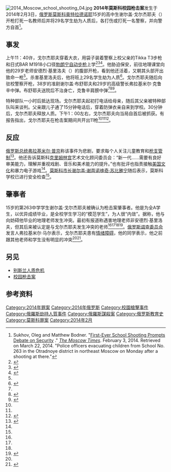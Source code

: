 {{Infobox civilian attack
|title = 2014年莫斯科校园枪击案
|image = Moscow in Russia (special marker).svg|250px
|caption = 莫斯科在俄罗斯的位置
|location = 第263中学
|coordinates = 
|target = {{link-ru|第263中学 (莫斯科)|Школа № 263 (Москва)|第263中学}}
|date = {{Start date|2014|02|03}}
|time = 上午11:40-下午1:00<ref name="rt.com">{{Cite web |url=http://rt.com/news/shooting-moscow-school-hostage-573/ |title=Moscow school shooting: Policeman, teacher killed, hostages released |accessdate=2014-07-18 |archive-date=2014-07-17 |archive-url=https://web.archive.org/web/20140717093112/http://rt.com/news/shooting-moscow-school-hostage-573/ |dead-url=no }}</ref>
|timezone = 
|type = [[校园枪击案|校园枪击案]]、[[人质|挟持人质]]、[[纵欲杀手|纵欲杀手]] 
|fatalities = 2<ref>{{Cite web |url=http://www.reuters.com/article/2014/02/03/us-russia-shooting-school-idUSBREA120C920140203 |title=Student kills two in Moscow school in possible revenge attack |accessdate=2014-07-18 |archive-date=2014-07-12 |archive-url=https://web.archive.org/web/20140712011908/http://www.reuters.com/article/2014/02/03/us-russia-shooting-school-idUSBREA120C920140203 |dead-url=no }}</ref>
|injuries = 1
|perp = 谢尔盖·戈尔杰耶夫
|weapons = [[Tikka_T3|Tikka T3]]步枪<br>小口径日式[[白朗宁自动步枪|白朗宁自动步枪]]<ref>{{cite web|title=15-летний школьник убил полицейского из винтовки ...|url=http://lifenews.ru/mobile/news/126555|accessdate=2014-07-18|archive-date=2015-11-19|archive-url=https://web.archive.org/web/20151119201522/http://lifenews.ru/mobile/news/126555|dead-url=no}}</ref>  
|motive = 报复老师，凶手或有精神病
}}
[[File:2014_Moscow_school_shooting_04.jpg|thumb]]
'''2014年莫斯科校园枪击案'''发生于2014年2月3日，[[俄罗斯|俄罗斯]][[莫斯科|莫斯科]][[奥特拉德诺耶|奥特拉德诺耶]]{{link-ru|第263中学 (莫斯科)|Школа № 263 (Москва)|第263中学}}15岁的高中生谢尔盖·戈尔杰耶夫（{{lang-ru|Сергей Гордеев}}）开枪打死一名教师后并将29名学生劫为人质后，各打伤或打死一名警察，并向警方自首<ref>Sukhov, Oleg and Matthew Bodner. "[http://www.themoscowtimes.com/news/article/first-ever-school-shooting-prompts-debate-on-security/493765.html First-Ever School Shooting Prompts Debate on Security] {{Wayback|url=http://www.themoscowtimes.com/news/article/first-ever-school-shooting-prompts-debate-on-security/493765.html |date=20140327102233 }}." ''[[The_Moscow_Times|The Moscow Times]]''. February 3, 2014. Retrieved on March 22, 2014. "Police officers evacuating children from School No. 263 in the Otradnoye district in northeast Moscow on Monday after a shooting at there."</ref>。

==事发==
上午11：40许，戈尔杰耶夫穿着大衣，用袋子装着警察上校父亲的Tikka T3步枪和日式BAR M1918小口径[[勃朗宁自动步枪|勃朗宁自动步枪]]上学<ref>{{cite web|title=Student shoots, kills two at Moscow high school  http://www.latimes.com/world/worldnow/la-fg-wn-moscow-school-shooting-20140204,0,2381291.story#ixzz2sMivS9nT|url=http://www.latimes.com/world/worldnow/la-fg-wn-moscow-school-shooting-20140204,0,2381291.story#axzz2sMi0QMgy|accessdate=2014-07-18|archive-date=2014-04-22|archive-url=https://web.archive.org/web/20140422114617/http://www.latimes.com/world/worldnow/la-fg-wn-moscow-school-shooting-20140204,0,2381291.story#axzz2sMi0QMgy|dead-url=no}}</ref><ref>{{cite web|title=Школьник Сергей прятал оружие под шубой|url=http://www.ntv.ru/novosti/838024/|accessdate=2014-07-18|archive-date=2014-08-07|archive-url=https://web.archive.org/web/20140807154413/http://www.ntv.ru/novosti/838024/|dead-url=no}}</ref><ref>{{cite news|last=Khazov-Kasia|first=Sergey|title=Школьный стрелок|url=http://www.newtimes.ru/articles/detail/78396/|newspaper=The New Times (Russia)|date=2014-02-10|deadurl=yes|archiveurl=https://web.archive.org/web/20140221144023/http://www.newtimes.ru/articles/detail/78396/|archivedate=2014-02-21|accessdate=2014-07-18}}</ref>。他胁迫保安，前往地理课堂向他的29岁老师安德烈·基里洛夫（{{lang-ru|Андрей Кириллов}}）的腹部开枪，看到他还活着，又朝其头部开出致命一枪<ref name="rt.com"/>。杀害基里洛夫后，他将班上29名学生劫为人质<ref>{{cite web|title=Student gunman kills 2, briefly takes hostages at Russian school|url=http://www.foxnews.com/world/2014/02/03/gunman-kills-2-briefly-takes-hostages-at-russian-school/|accessdate=2014-07-18|archive-date=2014-10-07|archive-url=https://web.archive.org/web/20141007035958/http://www.foxnews.com/world/2014/02/03/gunman-kills-2-briefly-takes-hostages-at-russian-school/|dead-url=no}}</ref>。戈尔杰耶夫随后向驻校警察开枪，38岁的准尉谢尔盖·布舒耶夫和29岁的高级警长弗拉基米尔·克鲁辛中弹。布舒耶夫送院后不治身亡，克鲁辛肩膀中弹<ref name="rt.com"/><ref>{{cite web|title=Student shoots, kills two at Moscow high school|url=http://www.latimes.com/world/worldnow/la-fg-wn-moscow-school-shooting-20140204,0,2381291.story#axzz2sMi0QMgy|accessdate=2014-07-18|archive-date=2014-04-22|archive-url=https://web.archive.org/web/20140422114617/http://www.latimes.com/world/worldnow/la-fg-wn-moscow-school-shooting-20140204,0,2381291.story#axzz2sMi0QMgy|dead-url=no}}</ref><ref name="Moscow teen kills two in rare Russian school shooting">{{Cite web |url=http://www.reuters.com/article/2014/02/03/us-russia-shooting-school-idUSBREA120C920140203 |title="Moscow teen kills two in rare Russian school shooting" |accessdate=2014-07-18 |archive-date=2014-07-12 |archive-url=https://web.archive.org/web/20140712011908/http://www.reuters.com/article/2014/02/03/us-russia-shooting-school-idUSBREA120C920140203 |dead-url=no }}</ref>。

特种部队一小时后抵达现场。戈尔杰耶夫起初打电话给母亲，随后其父亲被特种部队叫来谈判。父亲跟儿子通了15分钟电话后，穿着防弹衣亲自来到学校。30分钟后，戈尔杰耶夫释放人质。下午1：00左右，戈尔杰耶夫向当局自首后被抓获。有报告指出，戈尔杰耶夫在枪击案期间共开出11枪<ref name="rt.com"/><ref name="Moscow teen kills two in rare Russian school shooting"/><ref name="Two dead after gunman takes students hostage in Moscow school">{{Cite web |url=http://www.cnn.com/2014/02/03/world/europe/russia-school-shooting/ |title="Two dead after gunman takes students hostage in Moscow school" |accessdate=2014-07-18 |archive-date=2014-06-06 |archive-url=https://web.archive.org/web/20140606220842/http://www.cnn.com/2014/02/03/world/europe/russia-school-shooting/ |dead-url=no }}</ref>。

==反应 ==
[[俄罗斯总统|俄罗斯总统]][[弗拉基米尔·普京|弗拉基米尔·普京]]称该事件为悲剧，要求每个人关注儿童教育和[[枪支管制|枪支管制]]<ref>{{Cite web |url=http://www.metro.us/boston/news/international/2014/02/03/after-deadly-moscow-school-shooting-putin-calls-for-emphasis-on-culture/ |title=After deadly Moscow school shooting, Putin calls for emphasis on culture |accessdate=2014-07-18 |archive-date=2014-02-22 |archive-url=https://web.archive.org/web/20140222163934/http://www.metro.us/boston/news/international/2014/02/03/after-deadly-moscow-school-shooting-putin-calls-for-emphasis-on-culture/ |dead-url=yes }}</ref>。他还告诉莫斯科[[克里姆林宫|克里姆林宫]]艺术文化顾问委员会：“新一代……需要有良好审美能力，理解并重视戏剧、音乐和美术能力的提升。”也有批评也指责接触[[美国文化|美国文化]]和暴力电子游戏<ref name="Moscow teen kills two in rare Russian school shooting"/>。[[莫斯科市长|莫斯科市长]][[谢尔盖·谢苗诺维奇·苏比雅宁|谢尔盖·谢苗诺维奇·苏比雅宁]]随后表示，莫斯科学校已进行安全检查<ref name="rt.com"/>。

== 肇事者 ==
15岁的第263中学学生谢尔盖·戈尔杰耶夫被确认为枪击案肇事者。他是为全A学生，以优异成绩毕业，是全校学生学习的“模范学生”，为人很“内敛”。据称，他与向妨碍他毕业的地理老师发生冲突。最初有报道称遇害地理老师非安德烈·基里洛夫，但其后来被认定是与戈尔杰耶夫发生冲突的老师<ref name="rt.com"/><ref name="Moscow teen kills two in rare Russian school shooting"/><ref name="Two dead after gunman takes students hostage in Moscow school"/><ref name="Student With Rifles Kills 2 in Standoff at Moscow School">{{Cite web |url=http://www.nytimes.com/2014/02/04/world/europe/fatal-shooting-by-student-at-moscow-school.html?_r=0 |title="Student With Rifles Kills 2 in Standoff at Moscow School" |accessdate=2014-07-18 |archive-date=2014-10-27 |archive-url=https://web.archive.org/web/20141027001841/http://www.nytimes.com/2014/02/04/world/europe/fatal-shooting-by-student-at-moscow-school.html?_r=0 |dead-url=no }}</ref>。[[俄罗斯调查委员会|俄罗斯调查委员会]]发言人弗拉基米尔·马尔表示，戈尔杰耶夫患有[[情绪障碍|情绪障碍]]，他的同学表示，他之前跟其他老师和学生没有明显的冲突<ref name="Student With Rifles Kills 2 in Standoff at Moscow School"/><ref>{{cite web|title=After deadly Moscow school shooting, Putin calls for emphasis on culture - See more at: http://www.metro.us/boston/news/international/2014/02/03/after-deadly-moscow-school-shooting-putin-calls-for-emphasis-on-culture/#sthash.Rb7PDnqz.dpuf|url=http://www.metro.us/boston/news/international/2014/02/03/after-deadly-moscow-school-shooting-putin-calls-for-emphasis-on-culture/|deadurl=yes|archiveurl=https://web.archive.org/web/20140222163934/http://www.metro.us/boston/news/international/2014/02/03/after-deadly-moscow-school-shooting-putin-calls-for-emphasis-on-culture/|archivedate=2014-02-22|accessdate=2014-07-18}}</ref>。

== 另见 ==
{{Commonscat|2014 Moscow school shooting}}
*[[别斯兰人质危机|别斯兰人质危机]]
*[[校园枪击案|校园枪击案]]

== 参考资料 ==
{{reflist|2}}

[[Category:2014年罪案|Category:2014年罪案]]
[[Category:2014年俄罗斯|Category:2014年俄罗斯]]
[[Category:校園槍擊事件|Category:校園槍擊事件]]
[[Category:俄羅斯劫持人質事件|Category:俄羅斯劫持人質事件]]
[[Category:俄羅斯謀殺案|Category:俄羅斯謀殺案]]
[[Category:俄罗斯教育史|Category:俄罗斯教育史]]
[[Category:莫斯科罪案|Category:莫斯科罪案]]
[[Category:2014年2月|Category:2014年2月]]